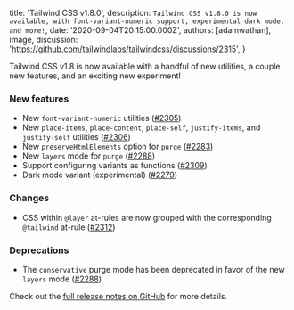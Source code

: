 
  title: 'Tailwind CSS v1.8.0',
  description: `Tailwind CSS v1.8.0 is now available, with font-variant-numeric support, experimental dark mode, and more!`,
  date: '2020-09-04T20:15:00.000Z',
  authors: [adamwathan],
  image,
  discussion: 'https://github.com/tailwindlabs/tailwindcss/discussions/2315',
}

Tailwind CSS v1.8 is now available with a handful of new utilities, a couple new features, and an exciting new experiment!

<!--more-->

### New features

- New `font-variant-numeric` utilities ([#2305](https://github.com/tailwindlabs/tailwindcss/pull/2305))
- New `place-items`, `place-content`, `place-self`, `justify-items`, and `justify-self` utilities ([#2306](https://github.com/tailwindlabs/tailwindcss/pull/2306))
- New `preserveHtmlElements` option for `purge` ([#2283](https://github.com/tailwindlabs/tailwindcss/pull/2283))
- New `layers` mode for `purge` ([#2288](https://github.com/tailwindlabs/tailwindcss/pull/2288))
- Support configuring variants as functions ([#2309](https://github.com/tailwindlabs/tailwindcss/pull/2309))
- Dark mode variant (experimental) ([#2279](https://github.com/tailwindlabs/tailwindcss/pull/2279))

### Changes

- CSS within `@layer` at-rules are now grouped with the corresponding `@tailwind` at-rule ([#2312](https://github.com/tailwindlabs/tailwindcss/pull/2312))

### Deprecations

- The `conservative` purge mode has been deprecated in favor of the new `layers` mode ([#2288](https://github.com/tailwindlabs/tailwindcss/pull/2288))

Check out the [full release notes on GitHub](https://github.com/tailwindlabs/tailwindcss/releases/tag/v1.8.0) for more details.

